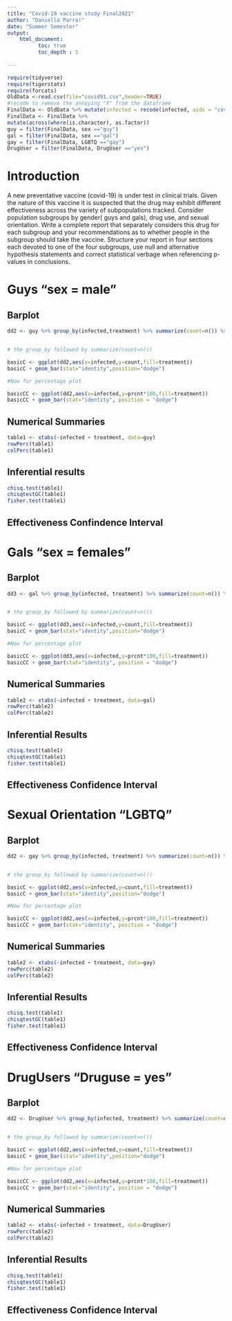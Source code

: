 ```yaml
---
title: "Covid-19 vaccine study Final2021"
author: "Daniella Parra!"
date: "Summer Semester"
output: 
    html_document:
          toc: true
          toc_depth : 5
          
---
```


```r
require(tidyverse)
require(tigerstats)
require(forcats)
OldData <-read.csv(file="covid91.csv",header=TRUE)
#recode to remove the annoying "X" from the dataframe
FinalData <- OldData %>% mutate(infected = recode(infected, aids = "covid", none = "OK" )) %>% select(-one_of("X"))
FinalData <- FinalData %>%
mutate(across(where(is.character), as.factor))
guy = filter(FinalData, sex =="guy")
gal = filter(FinalData, sex =="gal")
gay = filter(FinalData, LGBTQ =="gay")
DrugUser = filter(FinalData, DrugUser =="yes")
```


# Introduction

A new  preventative vaccine (covid-19) is under test in clinical trials. Given the nature of this vaccine it is suspected that the drug may exhibit different effectiveness across the variety of subpopulations tracked. Consider population subgroups by gender( guys and gals), drug use, and sexual orientation. Write a complete report that separately considers this drug for each subgroup and your recommendations as to whether people in the subgroup should take the vaccine. Structure your report in four sections each devoted to one of the four subgroups, use null and alternative hypothesis statements and correct statistical verbage when referencing p-values in conclusions.


# Guys "sex = male" 

## Barplot

```r
dd2 <- guy %>% group_by(infected,treatment) %>% summarize(count=n()) %>% mutate(prcnt=count/sum(count))


# the group_by followed by summarize(count=n())

basicC <- ggplot(dd2,aes(x=infected,y=count,fill=treatment))
basicC + geom_bar(stat="identity",position="dodge")

#Now for percentage plot

basicCC <- ggplot(dd2,aes(x=infected,y=prcnt*100,fill=treatment)) 
basicCC + geom_bar(stat="identity", position = "dodge")
```







## Numerical Summaries

```r
table1 <- xtabs(~infected + treatment, data=guy)
rowPerc(table1)
colPerc(table1)
```







## Inferential results

```r
chisq.test(table1)
chisqtestGC(table1)
fisher.test(table1)
```








## Effectiveness Confindence Interval







# Gals "sex = females"

## Barplot
```r
dd3 <- gal %>% group_by(infected, treatment) %>% summarize(count=n()) %>% mutate(prcnt=count/sum(count))


# the group_by followed by summarize(count=n())

basicC <- ggplot(dd3,aes(x=infected,y=count,fill=treatment))
basicC + geom_bar(stat="identity",position="dodge")

#Now for percentage plot

basicCC <- ggplot(dd3,aes(x=infected,y=prcnt*100,fill=treatment)) 
basicCC + geom_bar(stat="identity", position = "dodge")
```






## Numerical Summaries

```r
table2 <- xtabs(~infected + treatment, data=gal)
rowPerc(table2)
colPerc(table2)
```








## Inferential Results

```r
chisq.test(table1)
chisqtestGC(table1)
fisher.test(table1)
```








## Effectiveness Confidence Interval






# Sexual Orientation "LGBTQ"



## Barplot 

```r
dd2 <- gay %>% group_by(infected, treatment) %>% summarize(count=n()) %>% mutate(prcnt=count/sum(count))


# the group_by followed by summarize(count=n())

basicC <- ggplot(dd2,aes(x=infected,y=count,fill=treatment))
basicC + geom_bar(stat="identity",position="dodge")

#Now for percentage plot

basicCC <- ggplot(dd2,aes(x=infected,y=prcnt*100,fill=treatment)) 
basicCC + geom_bar(stat="identity", position = "dodge")
```







## Numerical Summaries

```r
table2 <- xtabs(~infected + treatment, data=gay)
rowPerc(table2)
colPerc(table2)
```







## Inferential Results 

```r
chisq.test(table1)
chisqtestGC(table1)
fisher.test(table1)
```






## Effectiveness Confidence Interval





# DrugUsers "Druguse = yes"

## Barplot

```r
dd2 <- DrugUser %>% group_by(infected, treatment) %>% summarize(count=n()) %>% mutate(prcnt=count/sum(count))


# the group_by followed by summarize(count=n())

basicC <- ggplot(dd2,aes(x=infected,y=count,fill=treatment))
basicC + geom_bar(stat="identity",position="dodge")

#Now for percentage plot

basicCC <- ggplot(dd2,aes(x=infected,y=prcnt*100,fill=treatment)) 
basicCC + geom_bar(stat="identity", position = "dodge")
```





## Numerical Summaries 

```r
table2 <- xtabs(~infected + treatment, data=DrugUser)
rowPerc(table2)
colPerc(table2)
```






## Inferential Results

```r
chisq.test(table1)
chisqtestGC(table1)
fisher.test(table1)
```







## Effectiveness Confidence Interval









